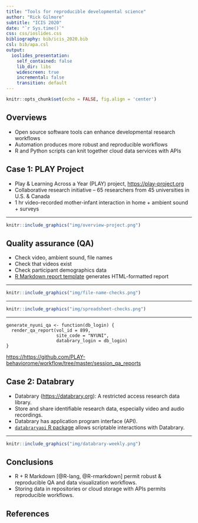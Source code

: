 ```yaml
---
title: "Tools for reproducible developmental science"
author: "Rick Gilmore"
subtitle: "ICIS 2020"
date: "`r Sys.time()`"
css: css/ioslides.css
bibliography: bib/icis_2020.bib
csl: bib/apa.csl
output: 
  ioslides_presentation:
    self_contained: false
    lib_dir: libs
    widescreen: true
    incremental: false
    transition: default
---
```


```r
knitr::opts_chunk$set(echo = FALSE, fig.align = 'center')
```

## Overviews

- Open source software tools can enhance developmental research workflows
- Automation produces more robust and reproducible workflows
- R and Python scripts can knit together cloud data services with APIs

## Case 1: PLAY Project

- Play & Learning Across a Year (PLAY) project, <https://play-project.org>
- Collaborative research initiative -- 65 researchers from 45 universities in U.S. & Canada
- 1 hr video-recorded mother-infant interaction in home + ambient sound + surveys

---

```r
knitr::include_graphics("img/overview-project.png")
```

## Quality assurance (QA)

- Check video, ambient sound, file names
- Check that videos exist
- Check participant demographics data
- [R Markdown report template]() generates HTML-formatted report

---

```r
knitr::include_graphics("img/file-name-checks.png")
```

---

```r
knitr::include_graphics("img/spreadsheet-checks.png")
```

---

```
generate_nyuni_qa <- function(db_login) {
  render_qa_report(vol_id = 899,
                   site_code = "NYUNI",
                   databrary_login = db_login)
}
```

<https://https://github.com/PLAY-behaviorome/workflow/tree/master/session_qa_reports>

## Case 2: Databrary

- Databrary (<https://databrary.org>): A restricted access research data library.
- Store and share identifiable research data, especially video and audio recordings.
- Databrary has application program interface (API).
- [`databraryapi` R package](https://github.com/PLAY-behaviorome/databraryapi) allows scriptable interactions with Databrary.

---

```r
knitr::include_graphics("img/databrary-weekly.png")
```

## Conclusions

- R + R Markdown [@R-lang, @R-rmarkdown] permit robust & reproducible QA and data visualization workflows.
- Storing data in repositories or cloud storage with APIs permits reproducible workflows.

## References



